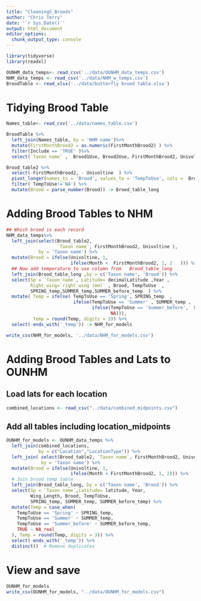 ```yaml
---
title: "Cleaning5_Broods"
author: "Chris Terry"
date: '`r Sys.Date()`'
output: html_document
editor_options: 
  chunk_output_type: console
---
```


```R
library(tidyverse)
library(readxl)

OUNHM_data_temps<- read_csv('../data/OUNHM_data_temps.csv')
NHM_data_temps <- read_csv('../data/NHM_w_temps.csv')
BroodTable <- read_xlsx('../data/butterfly brood table.xlsx')
```

# Tidying Brood Table

```r
Names_table<- read_csv('../data/names_table.csv')

BroodTable %>%
  left_join(Names_table, by = 'NHM name')%>% 
  mutate(FirstMonthBrood2 = as.numeric(FirstMonthBrood2) ) %>%
  filter(Include == 'TRUE' )%>%
  select(`Taxon name` ,  Brood1Use, Brood2Use, FirstMonthBrood2, Univoltine )-> Brood_table2

Brood_table2 %>%
  select(-FirstMonthBrood2, - Univoltine  ) %>%
  pivot_longer(names_to = 'Brood', values_to = 'TempToUse', cols =  Brood1Use:Brood2Use  ) %>%
  filter( TempToUse!='NA') %>%
  mutate(Brood = parse_number(Brood)) -> Brood_table_long

```

# Adding Brood Tables to NHM

```r

## Which brood is each record
NHM_data_temps%>%
  left_join(select(Brood_table2,
                   `Taxon name`, FirstMonthBrood2, Univoltine ), 
            by = 'Taxon name') %>%
  mutate(Brood = ifelse(Univoltine, 1, 
                        ifelse(Month <  FirstMonthBrood2, 1, 2   ))) %>% 
  ## Now add temperature to use column from   Brood_table_long
  left_join(Brood_table_long ,by = c('Taxon name', 'Brood')) %>%
  select(Sp = `Taxon name`, Latitude= decimalLatitude ,Year , 
         Right_wing=`right_wing (mm)` , Brood, TempToUse  ,
         SPRING_temp,SUMMER_temp,SUMMER_before_temp  ) %>%
  mutate( Temp = ifelse( TempToUse == 'Spring', SPRING_temp  ,
                         ifelse(TempToUse == 'Summer' , SUMMER_temp ,
                                ifelse(TempToUse == 'Summer_before',  SUMMER_before_temp,
                                       NA))),
          Temp = round(Temp, digits = 3)) %>%
  select(-ends_with('_temp')) -> NHM_for_models

write_csv(NHM_for_models, '../data/NHM_for_models.csv')

```


# Adding Brood Tables and Lats to OUNHM

## Load lats for each location
```r
combined_locations <- read_csv("../data/combined_midpoints.csv")
```

## Add all tables including location_midpoints
```r
OUNHM_for_models <- OUNHM_data_temps %>%
  left_join(combined_locations,
            by = c("Location","LocationType")) %>%
  left_join( select(Brood_table2, `Taxon name`, FirstMonthBrood2, Univoltine),
             by = 'Taxon name') %>%
  mutate(Brood = ifelse(Univoltine, 1,
                        ifelse(Month < FirstMonthBrood2, 1, 2))) %>%
  # Join brood temp table
  left_join(Brood_table_long, by = c('Taxon name', 'Brood')) %>%
  select(Sp = `Taxon name`,Latitude= latitude, Year,
         Wing_Length, Brood, TempToUse,
         SPRING_temp, SUMMER_temp, SUMMER_before_temp) %>%
  mutate(Temp = case_when(
    TempToUse == 'Spring' ~ SPRING_temp,
    TempToUse == 'Summer' ~ SUMMER_temp,
    TempToUse == 'Summer_before' ~ SUMMER_before_temp,
    TRUE ~ NA_real_
  ), Temp = round(Temp, digits = 3)) %>%
  select(-ends_with('_temp')) %>%
  distinct()  # Remove duplicates
```

# View and save
```r
OUNHM_for_models
write_csv(OUNHM_for_models, "../data/OUNHM_for_models.csv")
```
